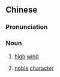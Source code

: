 ==Chinese==
{{zh-forms|s=高风}}

===Pronunciation===
{{zh-pron
|m=gāofēng
|cat=n
}}

===Noun===
{{zh-noun}}

# {{lb|zh|literary}} [[high]] [[wind]]
# {{lb|zh|literary}} [[noble]] [[character]]